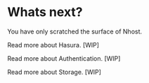 # Whats next?

You have only scratched the surface of Nhost.

Read more about Hasura. [WIP]

Read more about Authentication. [WIP]

Read more about Storage. [WIP]
